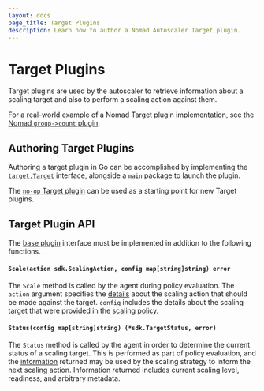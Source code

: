 ```yaml
---
layout: docs
page_title: Target Plugins
description: Learn how to author a Nomad Autoscaler Target plugin.
---
```


# Target Plugins

Target plugins are used by the autoscaler to retrieve information about a
scaling target and also to perform a scaling action against them.

For a real-world example of a Nomad Target plugin implementation, see the
[Nomad `group->count` plugin][nomad_group_count_plugin].

## Authoring Target Plugins

Authoring a target plugin in Go can be accomplished by implementing the
[`target.Target`][target_plugin] interface, alongside a `main` package to
launch the plugin.

The [`no-op` Target plugin][noop_plugin] can be used as a starting point for new Target
plugins.

## Target Plugin API

The [base plugin][base_plugin] interface must be implemented in addition to the
following functions.

#### `Scale(action sdk.ScalingAction, config map[string]string) error`

The `Scale` method is called by the agent during policy evaluation. The `action`
argument specifies the [details][scaling_action_sdk] about the scaling action
that should be made against the target. `config` includes the details about the
scaling target that were provided in the [scaling policy][policy_target].

#### `Status(config map[string]string) (*sdk.TargetStatus, error)`

The `Status` method is called by the agent in order to determine the current
status of a scaling target. This is performed as part of policy evaluation,
and the [information][target_status_sdk] returned may be used by the scaling
strategy to inform the next scaling action. Information returned includes
current scaling level, readiness, and arbitrary metadata.

[nomad_group_count_plugin]: https://github.com/hashicorp/nomad-autoscaler/tree/v0.3.0/plugins/builtin/target/nomad
[target_plugin]: https://github.com/hashicorp/nomad-autoscaler/blob/v0.3.0/plugins/target/target.go#L12
[base_plugin]: /docs/autoscaling/internals/plugins/base
[noop_plugin]: https://github.com/hashicorp/nomad-autoscaler/tree/v0.3.0/plugins/test/noop-target
[scaling_action_sdk]: https://github.com/hashicorp/nomad-autoscaler/blob/v0.3.0/sdk/strategy.go#L25
[policy_target]: /docs/autoscaling/policy#target
[target_status_sdk]: https://github.com/hashicorp/nomad-autoscaler/blob/v0.3.0/sdk/target.go#L6
